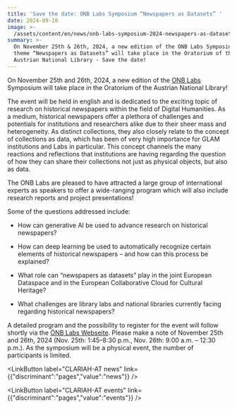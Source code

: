 ```yaml
---
title: 'Save the date: ONB Labs Symposium “Newspapers as Datasets” '
date: 2024-09-10
image: >-
  /assets/content/en/news/onb-labs-symposium-2024-newspapers-as-datasets/image.jpg
summary: >-
  On November 25th & 26th, 2024, a new edition of the ONB Labs Symposium on the
  theme “Newspapers as Datasets” will take place in the Oratorium of the
  Austrian National Library - Save the date!
---
```

On November 25th and 26th, 2024, a new edition of the [ONB Labs](https://labs.onb.ac.at/en/) Symposium will take place in the Oratorium of the Austrian National Library!

The event will be held in english and is dedicated to the exciting topic of research on historical newspapers within the field of Digital Humanities. As a medium, historical newspapers offer a plethora of challenges and potentials for institutions and researchers alike due to their sheer mass and heterogeneity. As distinct collections, they also closely relate to the concept of collections as data, which has been of very high importance for GLAM institutions and Labs in particular. This concept channels the many reactions and reflections that institutions are having regarding the question of how they can share their collections not just as physical objects, but also as data. 

The ONB Labs are pleased to have attracted a large group of international experts as speakers to offer a wide-ranging program which will also include research reports and project presentations!&#x20;

Some of the questions addressed include: 

* How can generative AI be used to advance research on historical newspapers? 

- How can deep learning be used to automatically recognize certain elements of historical newspapers – and how can this process be explained? 

* What role can “newspapers as datasets” play in the joint European Dataspace and in the European Collaborative Cloud for Cultural Heritage? 

- What challenges are library labs and national libraries currently facing regarding historical newspapers? 

A detailed program and the possibility to register for the event will follow shortly via the [ÖNB Labs Webseite](https://labs.onb.ac.at/de/topic/symposium-2024/). Please make a note of November 25th and 26th, 2024 (Nov. 25th: 1:45–8:30 p.m., Nov. 26th: 9:00 a.m. – 12:30 p.m.). As the symposium will be a physical event, the number of participants is limited.

<LinkButton label="CLARIAH-AT news" link={{"discriminant":"pages","value":"news"}} />

<LinkButton label="CLARIAH-AT events" link={{"discriminant":"pages","value":"events"}} />
